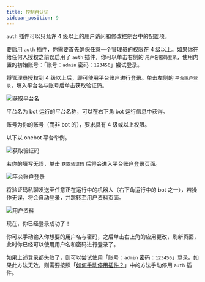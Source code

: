 ```yaml
---
title: 控制台认证
sidebar_position: 9
---
```



<RecipePre />

`auth` 插件可以只允许 4 级以上的用户访问和修改控制台中的配置项。

要启用 `auth` 插件，你需要首先确保任意一个管理员的权限在 4 级以上。如果你在给任何人授权之前误启用了
`auth` 插件，你可以单击右侧的 `用户名密码登录`，使用内置的初始账号：「账号：`admin` 密码：`123456`」尝试登录。

将管理员授权到 4 级以上后，即可使用平台账户进行登录。单击左侧的
`平台账户登录`，填入平台名与账号后单击获取验证码。

![获取平台名](platform.png)

平台名为 bot 运行的平台名称，可以在右下角 bot 运行信息中获得。

账号为你的账号（而非 bot 的），要求具有 4 级或以上权限。

以下以 onebot 平台举例。

![获取验证码](auth.png)

若你的填写无误，单击 `获取验证码` 后将会进入平台账户登录页面。

![平台账户登录](login.png)

将验证码私聊发送至任意正在运行中的机器人（右下角运行中的 bot 之一），若操作无误，将会自动登录，并跳转至用户资料页面。

![用户资料](login-2.png)

现在，你已经登录成功了！

你可以手动输入你想要的用户名与密码，之后单击右上角的应用更改，刷新页面，此时你已经可以使用用户名和密码进行登录了。

如果上述登录都失败了，则可以尝试使用「账号：`admin`
密码：`123456`」登录。如果此方法无效，则需要按照「[如何手动停用插件？](/faq/7)」中的方法手动停用 `auth` 插件。
